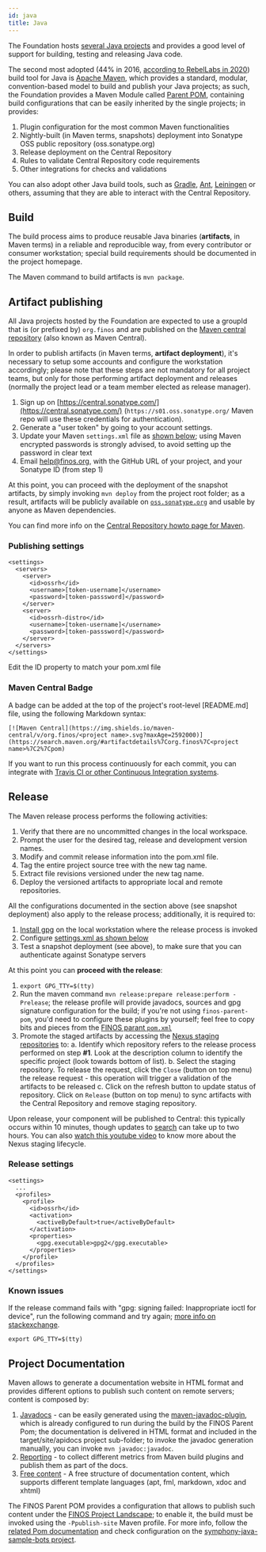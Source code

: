 ```yaml
---
id: java
title: Java
---
```



The Foundation hosts [several Java projects](https://github.com/finos?q=&type=&language=java) and provides a good level of support for building, testing and releasing Java code.

The second most adopted (44% in 2016, [according to RebelLabs in 2020](https://www.jrebel.com/resources/java-developer-productivity-report-2020)) build tool for Java is [Apache Maven](https://maven.apache.org/), which provides a standard, modular, convention-based model to build and publish your Java projects; as such, the Foundation provides a Maven Module called [Parent POM](https://github.com/finos/finos-parent-pom), containing build configurations that can be easily inherited by the single projects; in provides:

1. Plugin configuration for the most common Maven functionalities
2. Nightly-built (in Maven terms, snapshots) deployment into Sonatype OSS public repository (oss.sonatype.org)
3. Release deployment on the Central Repository
4. Rules to validate Central Repository code requirements
5. Other integrations for checks and validations

You can also adopt other Java build tools, such as [Gradle](https://gradle.org/), [Ant](https://ant.apache.org/), [Leiningen](https://leiningen.org/) or others, assuming that they are able to interact with the Central Repository.

## Build
The build process aims to produce reusable Java binaries (**artifacts**, in Maven terms) in a reliable and reproducible way, from every contributor or consumer workstation; special build requirements should be documented in the project homepage.

The Maven command to build artifacts is `mvn package`.

## Artifact publishing
All Java projects hosted by the Foundation are expected to use a groupId that is (or prefixed by) `org.finos` and are published on the [Maven central repository](https://search.maven.org/#search%7Cga%7C1%7Corg.finos) (also known as Maven Central).

In order to publish artifacts (in Maven terms, **artifact deployment**), it's necessary to setup some accounts and configure the workstation accordingly; please note that these steps are not mandatory for all project teams, but only for those performing artifact deployment and releases (normally the project lead or a team member elected as release manager).

1. Sign up on [https://central.sonatype.com/](https://central.sonatype.com/) (`https://s01.oss.sonatype.org/` Maven repo will use these credentials for authentication).
2. Generate a "user token" by going to your account settings.
3. Update your Maven `settings.xml` file as [shown below](#publishing-settings); using Maven encrypted passwords is strongly advised, to avoid setting up the password in clear text
4. Email [help@finos.org](mailto:help@finos.org), with the GitHub URL of your project, and your Sonatype ID (from step 1)

At this point, you can proceed with the deployment of the snapshot artifacts, by simply invoking `mvn deploy` from the project root folder; as a result, artifacts will be publicly available on [`oss.sonatype.org`](https://oss.sonatype.org) and usable by anyone as Maven dependencies.

You can find more info on the [Central Repository howto page for Maven](https://central.sonatype.org/publish/release/).

### Publishing settings
```
<settings>
  <servers>
    <server>
      <id>ossrh</id> 
      <username>[token-username]</username>
      <password>[token-passsword]</password>
    </server>
    <server>
      <id>ossrh-distro</id>
      <username>[token-username]</username>
      <password>[token-passsword]</password>
    </server>
  </servers>
</settings>
```
Edit the ID property to match your pom.xml file

### Maven Central Badge
A badge can be added at the top of the project's root-level [README.md] file, using the following Markdown syntax:
```
[![Maven Central](https://img.shields.io/maven-central/v/org.finos/<project name>.svg?maxAge=2592000)](https://search.maven.org/#artifactdetails%7Corg.finos%7C<project name>%7C2%7Cpom)
```

If you want to run this process continuously for each commit, you can integrate with [Travis CI or other Continuous Integration systems](intro).

## Release
The Maven release process performs the following activities:

1. Verify that there are no uncommitted changes in the local workspace.
2. Prompt the user for the desired tag, release and development version names.
3. Modify and commit release information into the pom.xml file.
4. Tag the entire project source tree with the new tag name.
5. Extract file revisions versioned under the new tag name.
6. Deploy the versioned artifacts to appropriate local and remote repositories.

All the configurations documented in the section above (see snapshot deployment) also apply to the release process; additionally, it is required to:

1. [Install gpg](https://central.sonatype.org/pages/working-with-pgp-signatures.html) on the local workstation where the release process is invoked
2. Configure [settings.xml as shown below](#release-settings)
3. Test a snapshot deployment (see above), to make sure that you can authenticate against Sonatype servers

At this point you can **proceed with the release**:

1. `export GPG_TTY=$(tty)`
2. Run the maven command `mvn release:prepare release:perform -Prelease`; the release profile will provide javadocs, sources and gpg signature configuration for the build; if you're not using `finos-parent-pom`, you'd need to configure these plugins by yourself; feel free to copy bits and pieces from the [FINOS parant `pom.xml`](https://github.com/finos/finos-parent-pom/blob/master/pom.xml)
3. Promote the staged artifacts by accessing the [Nexus staging repositories](https://central.sonatype.org/pages/releasing-the-deployment.html) to:
  a. Identify which repository refers to the release process performed on step **#1**. Look at the description column to identify the specific project (look towards bottom of list).
  b. Select the staging repository. To release the request, click the `Close` (button on top menu) the release request - this operation will trigger a validation of the artifacts to be released
  c. Click on the refresh button to update status of repository.  Click on `Release` (button on top menu) to sync artifacts with the Central Repository and remove staging repository. 

Upon release, your component will be published to Central: this typically occurs within 10 minutes, though updates to [search](https://search.maven.org/) can take up to two hours.  You can also [watch this youtube video](https://www.youtube.com/watch?v=aO-QFRsYxN4) to know more about the Nexus staging lifecycle.

### Release settings
```
<settings>
  ...
  <profiles>
    <profile>
      <id>ossrh</id>
      <activation>
        <activeByDefault>true</activeByDefault>
      </activation>
      <properties>
        <gpg.executable>gpg2</gpg.executable>
      </properties>
    </profile>
  </profiles>
</settings>
```

### Known issues
If the release command fails with "gpg: signing failed: Inappropriate ioctl for device", run the following command and try again; [more info on stackexchange](https://unix.stackexchange.com/a/257065).
```
export GPG_TTY=$(tty)
```

## Project Documentation
Maven allows to generate a documentation website in HTML format and provides different options to publish such content on remote servers; content is composed by:

1. [Javadocs](https://www.oracle.com/technetwork/articles/java/index-137868.html) - can be easily generated using the [maven-javadoc-plugin](https://maven.apache.org/plugins/maven-javadoc-plugin/), which is already configured to run during the build by the FINOS Parent Pom; the documentation is delivered in HTML format and included in the target/site/apidocs project sub-folder; to invoke the javadoc generation manually, you can invoke `mvn javadoc:javadoc`.
2. [Reporting](https://maven.apache.org/plugins/maven-site-plugin/examples/configuring-reports.html) - to collect different metrics from Maven build plugins and publish them as part of the docs.
3. [Free content](https://maven.apache.org/plugins/maven-site-plugin/examples/creating-content.html) - A free structure of documentation content, which supports different template languages (apt, fml, markdown, xdoc and xhtml)

The FINOS Parent POM provides a configuration that allows to publish such content under the [FINOS Project Landscape](https://landscape.finos.org); to enable it, the build must be invoked using the `-Ppublish-site` Maven profile.  For more info, follow the [related Pom documentation](https://github.com/finos/finos-parent-pom#github-plugins-configuration) and check configuration on the [symphony-java-sample-bots project](https://github.com/symphonyoss/symphony-java-sample-bots).
